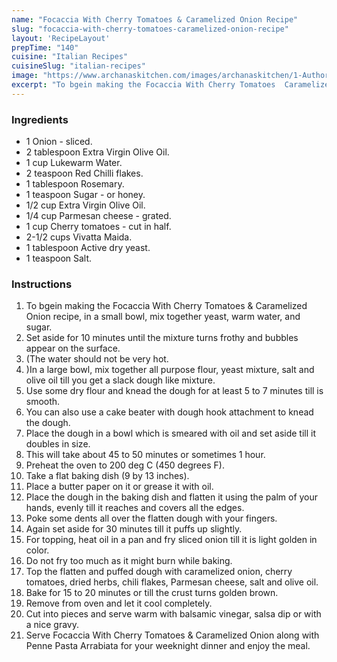 ---
name: "Focaccia With Cherry Tomatoes & Caramelized Onion Recipe"
slug: "focaccia-with-cherry-tomatoes-caramelized-onion-recipe"
layout: 'RecipeLayout'
prepTime: "140"
cuisine: "Italian Recipes"
cuisineSlug: "italian-recipes"
image: "https://www.archanaskitchen.com/images/archanaskitchen/1-Author/shanazrafiqblog-gmail.com/Focaccia_with_Cherry_Tomatoes__Caramelized_Onion.jpg"
excerpt: "To bgein making the Focaccia With Cherry Tomatoes  Caramelized Onion recipe, in a small bowl, mix together yeast, warm water, and sugar"
---

### Ingredients

- 1 Onion - sliced.
- 2 tablespoon Extra Virgin Olive Oil.
- 1 cup Lukewarm Water.
- 2 teaspoon Red Chilli flakes.
- 1 tablespoon Rosemary.
- 1 teaspoon Sugar - or honey.
- 1/2 cup Extra Virgin Olive Oil.
- 1/4 cup Parmesan cheese - grated.
- 1 cup Cherry tomatoes - cut in half.
- 2-1/2 cups Vivatta Maida.
- 1 tablespoon Active dry yeast.
- 1 teaspoon Salt.

### Instructions

1. To bgein making the Focaccia With Cherry Tomatoes & Caramelized Onion recipe, in a small bowl, mix together yeast, warm water, and sugar.
1. Set aside for 10 minutes until the mixture turns frothy and bubbles appear on the surface.
1. (The water should not be very hot.
1. )In a large bowl, mix together all purpose flour, yeast mixture, salt and olive oil till you get a slack dough like mixture.
1. Use some dry flour and knead the dough for at least 5 to 7 minutes till is smooth.
1. You can also use a cake beater with dough hook attachment to knead the dough.
1. Place the dough in a bowl which is smeared with oil and set aside till it doubles in size.
1. This will take about 45 to 50 minutes or sometimes 1 hour.
1. Preheat the oven to 200 deg C (450 degrees F).
1. Take a flat baking dish (9 by 13 inches).
1. Place a butter paper on it or grease it with oil.
1. Place the dough in the baking dish and flatten it using the palm of your hands, evenly till it reaches and covers all the edges.
1. Poke some dents all over the flatten dough with your fingers.
1. Again set aside for 30 minutes till it puffs up slightly.
1. For topping, heat oil in a pan and fry sliced onion till it is light golden in color.
1. Do not fry too much as it might burn while baking.
1. Top the flatten and puffed dough with caramelized onion, cherry tomatoes, dried herbs, chili flakes, Parmesan cheese, salt and olive oil.
1. Bake for 15 to 20 minutes or till the crust turns golden brown.
1. Remove from oven and let it cool completely.
1. Cut into pieces and serve warm with balsamic vinegar, salsa dip or with a nice gravy.
1. Serve Focaccia With Cherry Tomatoes & Caramelized Onion along with Penne Pasta Arrabiata for your weeknight dinner and enjoy the meal.
